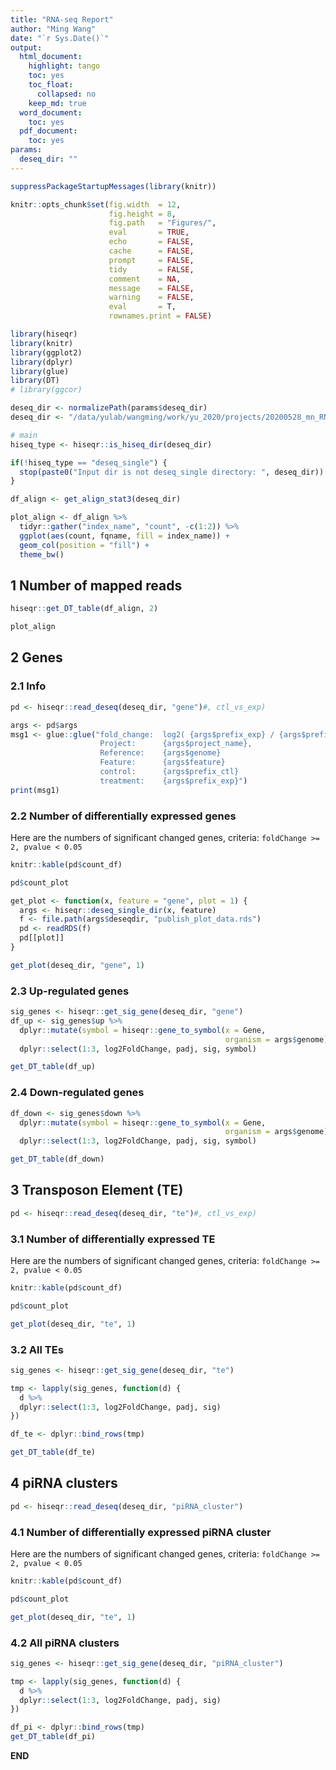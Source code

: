 ```yaml
---
title: "RNA-seq Report"
author: "Ming Wang"
date: "`r Sys.Date()`"
output:
  html_document:
    highlight: tango
    toc: yes
    toc_float:
      collapsed: no
    keep_md: true
  word_document:
    toc: yes
  pdf_document:
    toc: yes
params:
  deseq_dir: ""
---
```


```r
suppressPackageStartupMessages(library(knitr))

knitr::opts_chunk$set(fig.width  = 12, 
                      fig.height = 8, 
                      fig.path   = "Figures/",
                      eval       = TRUE,
                      echo       = FALSE,
                      cache      = FALSE,
                      prompt     = FALSE,
                      tidy       = FALSE,
                      comment    = NA,
                      message    = FALSE,
                      warning    = FALSE,
                      eval       = T,
                      rownames.print = FALSE)
```


```r
library(hiseqr)
library(knitr)
library(ggplot2)
library(dplyr)
library(glue)
library(DT)
# library(ggcor)
```


```r
deseq_dir <- normalizePath(params$deseq_dir)
deseq_dir <- "/data/yulab/wangming/work/yu_2020/projects/20200528_mn_RNAseq/result/RNAseq_read1/RNAseq_nosGal4XshWhite_ovary.vs.RNAseq_nosGal4XshCG4936_ovary"

# main
hiseq_type <- hiseqr::is_hiseq_dir(deseq_dir)

if(!hiseq_type == "deseq_single") {
  stop(paste0("Input dir is not deseq_single directory: ", deseq_dir))
}
```

```r
df_align <- get_align_stat3(deseq_dir)

plot_align <- df_align %>%
  tidyr::gather("index_name", "count", -c(1:2)) %>%
  ggplot(aes(count, fqname, fill = index_name)) + 
  geom_col(position = "fill") +
  theme_bw()
```


## 1 Number of mapped reads

```r
hiseqr::get_DT_table(df_align, 2)
```


```r
plot_align
```


## 2 Genes

### 2.1 Info

```r
pd <- hiseqr::read_deseq(deseq_dir, "gene")#, ctl_vs_exp)
```

```r
args <- pd$args
msg1 <- glue::glue("fold_change:  log2( {args$prefix_exp} / {args$prefix_ctl} )
                    Project:      {args$project_name}, 
                    Reference:    {args$genome}
                    Feature:      {args$feature}
                    control:      {args$prefix_ctl}
                    treatment:    {args$prefix_exp}")
print(msg1)
```

### 2.2 Number of differentially expressed genes

Here are the numbers of significant changed genes, criteria: `foldChange >= 2, pvalue < 0.05`

```r
knitr::kable(pd$count_df)
```

```r
pd$count_plot
```

```r
get_plot <- function(x, feature = "gene", plot = 1) {
  args <- hiseqr::deseq_single_dir(x, feature)
  f <- file.path(args$deseqdir, "publish_plot_data.rds")
  pd <- readRDS(f)
  pd[[plot]]
}

get_plot(deseq_dir, "gene", 1)
```

### 2.3 Up-regulated genes

```r
sig_genes <- hiseqr::get_sig_gene(deseq_dir, "gene")
df_up <- sig_genes$up %>%
  dplyr::mutate(symbol = hiseqr::gene_to_symbol(x = Gene, 
                                                organism = args$genome)) %>%
  dplyr::select(1:3, log2FoldChange, padj, sig, symbol) 

get_DT_table(df_up)
```


### 2.4 Down-regulated genes

```r
df_down <- sig_genes$down %>%
  dplyr::mutate(symbol = hiseqr::gene_to_symbol(x = Gene, 
                                                organism = args$genome)) %>%
  dplyr::select(1:3, log2FoldChange, padj, sig, symbol) 

get_DT_table(df_down)
```


## 3 Transposon Element (TE)

```r
pd <- hiseqr::read_deseq(deseq_dir, "te")#, ctl_vs_exp)
```

### 3.1 Number of differentially expressed TE

Here are the numbers of significant changed genes, criteria: `foldChange >= 2, pvalue < 0.05`

```r
knitr::kable(pd$count_df)
```

```r
pd$count_plot
```

```r
get_plot(deseq_dir, "te", 1)
```

### 3.2 All TEs

```r
sig_genes <- hiseqr::get_sig_gene(deseq_dir, "te")

tmp <- lapply(sig_genes, function(d) {
  d %>%
  dplyr::select(1:3, log2FoldChange, padj, sig) 
})

df_te <- dplyr::bind_rows(tmp)

get_DT_table(df_te)
```


## 4 piRNA clusters

```r
pd <- hiseqr::read_deseq(deseq_dir, "piRNA_cluster")
```

### 4.1 Number of differentially expressed piRNA cluster

Here are the numbers of significant changed genes, criteria: `foldChange >= 2, pvalue < 0.05`

```r
knitr::kable(pd$count_df)
```

```r
pd$count_plot
```

```r
get_plot(deseq_dir, "te", 1)
```

### 4.2 All piRNA clusters

```r
sig_genes <- hiseqr::get_sig_gene(deseq_dir, "piRNA_cluster")

tmp <- lapply(sig_genes, function(d) {
  d %>%
  dplyr::select(1:3, log2FoldChange, padj, sig) 
})

df_pi <- dplyr::bind_rows(tmp)
get_DT_table(df_pi)
```



**END**


